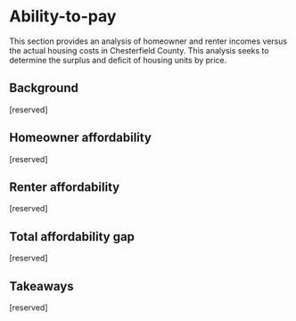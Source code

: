 # Ability-to-pay {#part-1b-4}

This section provides an analysis of homeowner and renter incomes versus the actual housing costs in Chesterfield County. This analysis seeks to determine the surplus and deficit of housing units by price. 

## Background

[reserved]

## Homeowner affordability

[reserved]

## Renter affordability

[reserved]

## Total affordability gap

[reserved]

## Takeaways

[reserved]